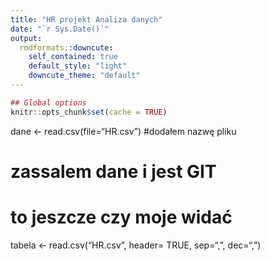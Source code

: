 ```yaml
---
title: "HR projekt Analiza danych"
date: "`r Sys.Date()`"
output:
  rmdformats::downcute:
    self_contained: true
    default_style: "light"
    downcute_theme: "default"
---
```


```r
## Global options
knitr::opts_chunk$set(cache = TRUE)
```

dane \<- read.csv(file="HR.csv") 
#dodałem nazwę pliku

# zassalem dane i jest GIT

# to jeszcze czy moje widać
tabela <- read.csv("HR.csv", header= TRUE, sep=",", dec=",")
